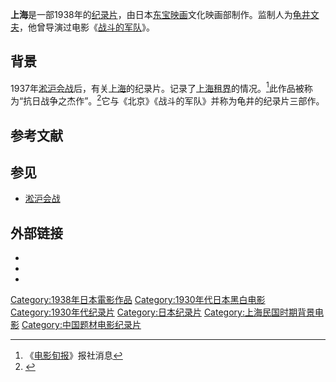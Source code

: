 {{Infobox Film
| 颜色     = silver
| 片名     = 上海
| 电影原名 = {{lang|ja|上海(しゃんはい)}}
| 图像     = Shanghai KAMEI.jpg
| 图像大小 = 200px
| 图像说明 = 电影海报
| 监制     = [[龟井文夫|龟井文夫]]
| 制片     = [[米泽秋吉|米泽秋吉]]
| 剪辑     = 龟井文夫
| 配乐     = 饭田信夫
| 摄影     = [[三木茂_(监制人)|三木茂]]
| 制片商   = [[东宝映画|东宝映画]]
| 片长     = 77分钟
| 产地     = {{日本}}
| 旁白     = [[松井翠声|松井翠声]]
| 语言     = [[日语|日语]]
| 上映日期 = 1938年2月1日
}}
'''上海'''是一部1938年的[[纪录片|纪录片]]，由日本[[东宝映画|东宝映画]]文化映画部制作。监制人为[[龟井文夫|龟井文夫]]，他曾导演过电影《[[战斗的军队|战斗的军队]]》。

==背景==
1937年[[淞沪会战|淞沪会战]]后，有关[[上海|上海]]的纪录片。记录了[[上海租界|上海租界]]的情况。<ref>《[[电影旬报|电影旬报]]》报社消息</ref>此作品被称为“抗日战争之杰作”。<ref>{{Cite web|url =http://www.eibunren.or.jp/50th/01/program01.html|title =（社）映像文化製作者連盟 創立50周年記念連続上映会|author =|date =|publisher =|language =ja|accessdate =|quote =|deadurl =yes|archiveurl =https://web.archive.org/web/20090207022551/http://eibunren.or.jp/50th/01/program01.html|archivedate =2009-02-07}}</ref>它与《北京》《战斗的军队》并称为龟井的纪录片三部作。

==参考文献==
{{reflist}}

==参见==
*[[淞沪会战|淞沪会战]]

==外部链接==
* {{Movielink|allcinema|132824|上海}}
* {{Movielink|kinejun|66648|上海　支那事変後方記録}}
* {{Movielink|imdb|0949530|Shanghai}}

[[Category:1938年日本電影作品|Category:1938年日本電影作品]]
[[Category:1930年代日本黑白电影|Category:1930年代日本黑白电影]]
[[Category:1930年代纪录片|Category:1930年代纪录片]]
[[Category:日本纪录片|Category:日本纪录片]]
[[Category:上海民国时期背景电影|Category:上海民国时期背景电影]]
[[Category:中国题材电影纪录片|Category:中国题材电影纪录片]]

{{电影小作品}}